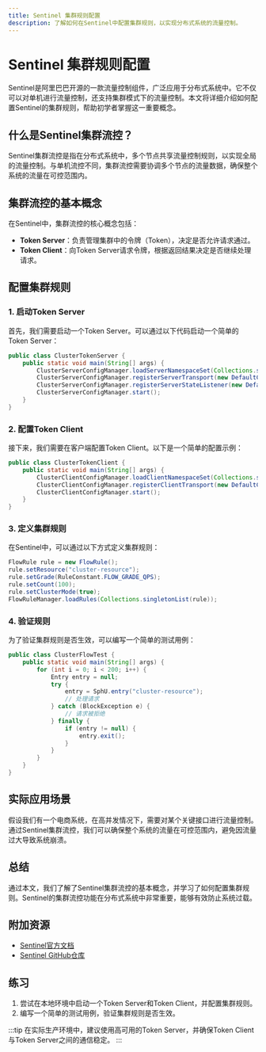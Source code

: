 ```yaml
---
title: Sentinel 集群规则配置
description: 了解如何在Sentinel中配置集群规则，以实现分布式系统的流量控制。
---
```


# Sentinel 集群规则配置

Sentinel是阿里巴巴开源的一款流量控制组件，广泛应用于分布式系统中。它不仅可以对单机进行流量控制，还支持集群模式下的流量控制。本文将详细介绍如何配置Sentinel的集群规则，帮助初学者掌握这一重要概念。

## 什么是Sentinel集群流控？

Sentinel集群流控是指在分布式系统中，多个节点共享流量控制规则，以实现全局的流量控制。与单机流控不同，集群流控需要协调多个节点的流量数据，确保整个系统的流量在可控范围内。

## 集群流控的基本概念

在Sentinel中，集群流控的核心概念包括：

- **Token Server**：负责管理集群中的令牌（Token），决定是否允许请求通过。
- **Token Client**：向Token Server请求令牌，根据返回结果决定是否继续处理请求。

## 配置集群规则

### 1. 启动Token Server

首先，我们需要启动一个Token Server。可以通过以下代码启动一个简单的Token Server：

```java
public class ClusterTokenServer {
    public static void main(String[] args) {
        ClusterServerConfigManager.loadServerNamespaceSet(Collections.singleton("AppName"));
        ClusterServerConfigManager.registerServerTransport(new DefaultClusterTransport());
        ClusterServerConfigManager.registerServerStateListener(new DefaultClusterServerStateListener());
        ClusterServerConfigManager.start();
    }
}
```

### 2. 配置Token Client

接下来，我们需要在客户端配置Token Client。以下是一个简单的配置示例：

```java
public class ClusterTokenClient {
    public static void main(String[] args) {
        ClusterClientConfigManager.loadClientNamespaceSet(Collections.singleton("AppName"));
        ClusterClientConfigManager.registerClientTransport(new DefaultClusterTransport());
        ClusterClientConfigManager.start();
    }
}
```

### 3. 定义集群规则

在Sentinel中，可以通过以下方式定义集群规则：

```java
FlowRule rule = new FlowRule();
rule.setResource("cluster-resource");
rule.setGrade(RuleConstant.FLOW_GRADE_QPS);
rule.setCount(100);
rule.setClusterMode(true);
FlowRuleManager.loadRules(Collections.singletonList(rule));
```

### 4. 验证规则

为了验证集群规则是否生效，可以编写一个简单的测试用例：

```java
public class ClusterFlowTest {
    public static void main(String[] args) {
        for (int i = 0; i < 200; i++) {
            Entry entry = null;
            try {
                entry = SphU.entry("cluster-resource");
                // 处理请求
            } catch (BlockException e) {
                // 请求被拒绝
            } finally {
                if (entry != null) {
                    entry.exit();
                }
            }
        }
    }
}
```

## 实际应用场景

假设我们有一个电商系统，在高并发情况下，需要对某个关键接口进行流量控制。通过Sentinel集群流控，我们可以确保整个系统的流量在可控范围内，避免因流量过大导致系统崩溃。

## 总结

通过本文，我们了解了Sentinel集群流控的基本概念，并学习了如何配置集群规则。Sentinel的集群流控功能在分布式系统中非常重要，能够有效防止系统过载。

## 附加资源

- [Sentinel官方文档](https://sentinelguard.io/)
- [Sentinel GitHub仓库](https://github.com/alibaba/Sentinel)

## 练习

1. 尝试在本地环境中启动一个Token Server和Token Client，并配置集群规则。
2. 编写一个简单的测试用例，验证集群规则是否生效。

:::tip
在实际生产环境中，建议使用高可用的Token Server，并确保Token Client与Token Server之间的通信稳定。
:::